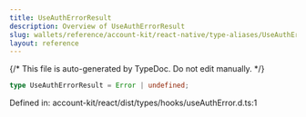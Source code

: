 ```yaml
---
title: UseAuthErrorResult
description: Overview of UseAuthErrorResult
slug: wallets/reference/account-kit/react-native/type-aliases/UseAuthErrorResult
layout: reference
---
```


{/* This file is auto-generated by TypeDoc. Do not edit manually. */}

```ts
type UseAuthErrorResult = Error | undefined;
```

Defined in: account-kit/react/dist/types/hooks/useAuthError.d.ts:1
